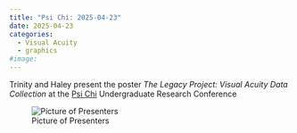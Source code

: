 ```yaml
---
title: "Psi Chi: 2025-04-23"
date: 2025-04-23
categories:
  - Visual Acuity
  - graphics
#image: 
---
```


Trinity and Haley present the poster *The Legacy Project: Visual Acuity Data Collection* at the [Psi Chi](https://sites.psu.edu/psichi/) Undergraduate Research Conference

![Picture of Presenters](../images/2025psichi-trinity-haley.jpg)
